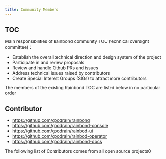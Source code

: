 ```yaml
---
title: Community Members
---
```



## TOC

Main responsibilities of Rainbond community TOC (technical oversight committee)：

- Establish the overall technical direction and design system of the project
- Participate in and review proposals
- Review and handle Github PRs and issues
- Address technical issues raised by contributors
- Create Special Interest Groups (SIGs) to attract more contributors

The members of the existing Rainbond TOC are listed below in no particular order

<TocCardList/>

## Contributor

- https://github.com/goodrain/rainbond
- https://github.com/goodrain/rainbond-console
- https://github.com/goodrain/rainbod-ui
- https://github.com/goodrain/rainbod-operator
- https://github.com/goodrain/rainbond-docs

The following list of Contributors comes from all open source projects0

<ContributorCardList/>
